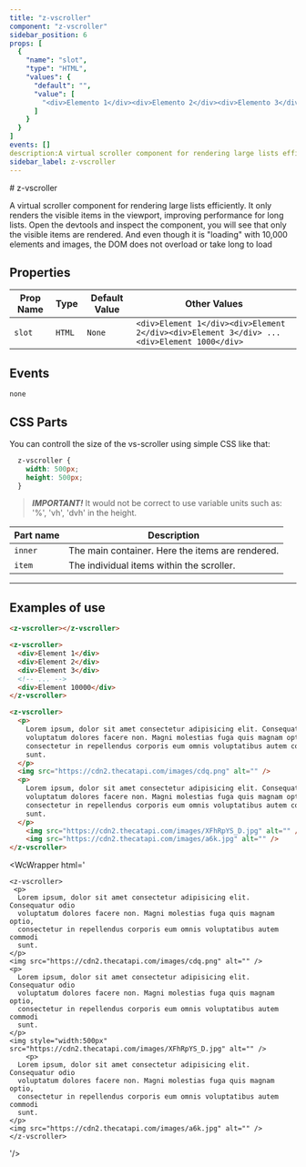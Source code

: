 ```yaml
--- 
title: "z-vscroller"
component: "z-vscroller"
sidebar_position: 6
props: [
  {
    "name": "slot",
    "type": "HTML",
    "values": {
      "default": "",
      "value": [
        "<div>Elemento 1</div><div>Elemento 2</div><div>Elemento 3</div>"
      ]
    }
  }
]
events: []
description:A virtual scroller component for rendering large lists efficiently. It only renders the visible items in the viewport, improving performance for long lists. Open the devtools and inspect the component, you will see that only the visible items are rendered. And even though it is loading with 10,000 elements and images, the DOM does not overload or take long to load
sidebar_label: z-vscroller
---
```



<DocLayout>
# z-vscroller

A virtual scroller component for rendering large lists efficiently. It only renders the visible items in the viewport, improving performance for long lists. Open the devtools and inspect the component, you will see that only the visible items are rendered.
And even though it is "loading" with 10,000 elements and images, the DOM does not overload or take long to load

## Properties

| Prop Name   | Type   | Default Value  | Other Values                    |
|-------------|--------|----------------|---------------------------------|
| `slot` | `HTML` | `None` | `<div>Element 1</div><div>Element 2</div><div>Element 3</div> ... <div>Element 1000</div>` |

## Events
`none`

## CSS Parts

You can controll the size of the vs-scroller using simple CSS like that:

```css
  z-vscroller {
    width: 500px;
    height: 500px;
  }
```

> ***IMPORTANT!***
> It would not be correct to use variable units such as: '%', 'vh', 'dvh' in the height.



| Part name  | Description                             | 
|--------------|-----------------------------------------|
| `inner` | The main container. Here the items are rendered. | 
| `item` | The individual items within the scroller. | 

--- 

## Examples of use



```html
<z-vscroller></z-vscroller>

<z-vscroller>
  <div>Element 1</div>
  <div>Element 2</div>
  <div>Element 3</div>
  <!-- ... -->
  <div>Element 10000</div>
</z-vscroller>

<z-vscroller>
  <p>
    Lorem ipsum, dolor sit amet consectetur adipisicing elit. Consequatur odio
    voluptatum dolores facere non. Magni molestias fuga quis magnam optio,
    consectetur in repellendus corporis eum omnis voluptatibus autem commodi
    sunt.
  </p>
  <img src="https://cdn2.thecatapi.com/images/cdq.png" alt="" />
  <p>
    Lorem ipsum, dolor sit amet consectetur adipisicing elit. Consequatur odio
    voluptatum dolores facere non. Magni molestias fuga quis magnam optio,
    consectetur in repellendus corporis eum omnis voluptatibus autem commodi
    sunt.
  </p>
    <img src="https://cdn2.thecatapi.com/images/XFhRpYS_D.jpg" alt="" />
    <img src="https://cdn2.thecatapi.com/images/a6k.jpg" alt="" />
</z-vscroller>
```

<WcWrapper html='
<z-vscroller></z-vscroller>


    <z-vscroller>
     <p>
      Lorem ipsum, dolor sit amet consectetur adipisicing elit. Consequatur odio
      voluptatum dolores facere non. Magni molestias fuga quis magnam optio,
      consectetur in repellendus corporis eum omnis voluptatibus autem commodi
      sunt.
    </p>
    <img src="https://cdn2.thecatapi.com/images/cdq.png" alt="" />
    <p>
      Lorem ipsum, dolor sit amet consectetur adipisicing elit. Consequatur odio
      voluptatum dolores facere non. Magni molestias fuga quis magnam optio,
      consectetur in repellendus corporis eum omnis voluptatibus autem commodi
      sunt.
    </p>
    <img style="width:500px" src="https://cdn2.thecatapi.com/images/XFhRpYS_D.jpg" alt="" />
        <p>
      Lorem ipsum, dolor sit amet consectetur adipisicing elit. Consequatur odio
      voluptatum dolores facere non. Magni molestias fuga quis magnam optio,
      consectetur in repellendus corporis eum omnis voluptatibus autem commodi
      sunt.
    </p>
    <img src="https://cdn2.thecatapi.com/images/a6k.jpg" alt="" />
    </z-vscroller>
'/>
  

</DocLayout>
